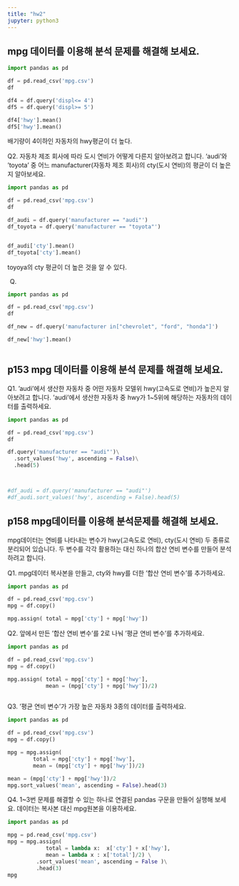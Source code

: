 ```yaml
---
title: "hw2"
jupyter: python3
---
```


## mpg 데이터를 이용해 분석 문제를 해결해 보세요.


```python
import pandas as pd

df = pd.read_csv('mpg.csv')
df

df4 = df.query('displ<= 4')
df5 = df.query('displ>= 5')

df4['hwy'].mean()
df5['hwy'].mean()


```

배기량이 4이하인 자동차의 hwy평균이 더 높다.



Q2. 자동차 제조 회사에 따라 도시 연비가 어떻게 다른지 알아보려고 합니다. 'audi'와 'toyota' 중 어느 manufacturer(자동차 제조 회사)의 cty(도시 연비)의 평균이 더 높은지 알아보세요.

```python

import pandas as pd

df = pd.read_csv('mpg.csv')
df

df_audi = df.query('manufacturer == "audi"')
df_toyota = df.query('manufacturer == "toyota"')


df_audi['cty'].mean()
df_toyota['cty'].mean()

```
toyoya의 cty 평균이 더 높은 것을 알 수 있다.

Q.
```python

import pandas as pd

df = pd.read_csv('mpg.csv')
df

df_new = df.query('manufacturer in["chevrolet", "ford", "honda"]')

df_new['hwy'].mean()



```

## p153 mpg 데이터를 이용해 분석 문제를 해결해 보세요.

Q1. 'audi'에서 생산한 자동차 중 어떤 자동차 모델위 hwy(고속도로 연비)가 높은지 알아보려고 합니다. 'audi'에서 생산한 자동차 중 hwy가 1~5위에 해당하는 자동차의 데이터를 출력하세요.


```python
import pandas as pd

df = pd.read_csv('mpg.csv')
df

df.query('manufacturer == "audi"')\
  .sort_values('hwy', ascending = False)\
  .head(5)



#df_audi = df.query('manufacturer == "audi"')
#df_audi.sort_values('hwy', ascending = False).head(5)


```

## p158 mpg데이터를 이용해 분석문제를 해결해 보세요.
mpg데이터는 연비를 나타내는 변수가 hwy(고속도로 연비), cty(도시 연비) 두 종류로 분리되어 있습니다. 두 변수를 각각 활용하는 대신 하나의 합산 연비 변수를 만들어 분석하려고 합니다. 

Q1. mpg데이터 복사본을 만들고, cty와 hwy를 더한 '합산 연비 변수'를 추가하세요.

```python

import pandas as pd

df = pd.read_csv('mpg.csv')
mpg = df.copy()

mpg.assign( total = mpg['cty'] + mpg['hwy'])


```
Q2. 앞에서 만든 '합산 연비 변수'를 2로 나눠 '평균 연비 변수'를 추가하세요.

```python

import pandas as pd

df = pd.read_csv('mpg.csv')
mpg = df.copy()

mpg.assign( total = mpg['cty'] + mpg['hwy'],
            mean = (mpg['cty'] + mpg['hwy'])/2)



```
Q3. '평균 연비 변수'가 가장 높은 자동차 3종의 데이터를 출력하세요.

```python

import pandas as pd

df = pd.read_csv('mpg.csv')
mpg = df.copy()

mpg = mpg.assign(
        total = mpg['cty'] + mpg['hwy'],
        mean = (mpg['cty'] + mpg['hwy'])/2)

mean = (mpg['cty'] + mpg['hwy'])/2
mpg.sort_values('mean', ascending = False).head(3)


```

Q4. 1~3번 문제를 해결할 수 있는 하나로 연결된 pandas 구문을 만들어 실행해 보세요. 데이터는 복사본 대신 mpg원본을 이용하세요.

```python
import pandas as pd

mpg = pd.read_csv('mpg.csv')
mpg = mpg.assign(
            total = lambda x:  x['cty'] + x['hwy'],
            mean = lambda x : x['total']/2) \
         .sort_values('mean', ascending = False )\
         .head(3)
mpg


```


